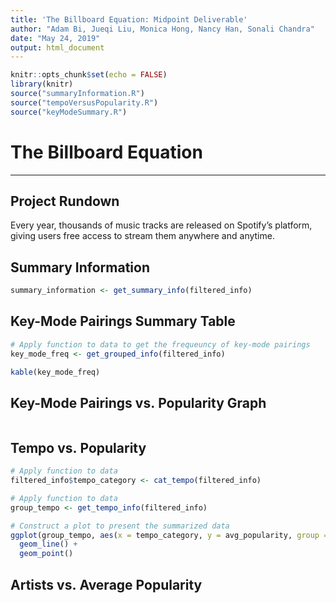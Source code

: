 ```yaml
---
title: 'The Billboard Equation: Midpoint Deliverable'
author: "Adam Bi, Jueqi Liu, Monica Hong, Nancy Han, Sonali Chandra"
date: "May 24, 2019"
output: html_document
---
```


```r
knitr::opts_chunk$set(echo = FALSE)
library(knitr)
source("summaryInformation.R")
source("tempoVersusPopularity.R")
source("keyModeSummary.R")
```  

# The Billboard Equation
_________________

## Project Rundown 

Every year, thousands of music tracks are released on Spotify's platform, giving users free access to stream them anywhere and anytime.

## Summary Information


```r
summary_information <- get_summary_info(filtered_info)

```

## Key-Mode Pairings Summary Table
```r
# Apply function to data to get the frequeuncy of key-mode pairings
key_mode_freq <- get_grouped_info(filtered_info)

kable(key_mode_freq)

```


## Key-Mode Pairings vs. Popularity Graph
```r

```

## Tempo vs. Popularity


```r
# Apply function to data
filtered_info$tempo_category <- cat_tempo(filtered_info)

# Apply function to data
group_tempo <- get_tempo_info(filtered_info)

# Construct a plot to present the summarized data
ggplot(group_tempo, aes(x = tempo_category, y = avg_popularity, group = 1)) +
  geom_line() +
  geom_point()
```


## Artists vs. Average Popularity
```r

```

